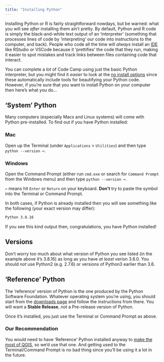 ```yaml
---
title: "Installing Python"
---
```


Installing Python or R is fairly straightforward nowdays, but be warned: what you will see _after_ installing them ain't pretty. By default, Python and R code is simply the black-and-white text output of an 'interpreter' (something that processes lines of code by 'interpreting' our code into instructions to the computer, and back). People who code all the time will _always_ install an [IDE](../lessons/Tools_of_the_Trade.qmd) like RStudio or VSCode because it 'prettifies' the code that they run, making it easier to spot mistakes and track links between files containing code that interact. 

You can complete a _lot_ of Code Camp using just the basic Python interpreter, but you might find it _easier_ to look at the [no install options](./no_install.qmd) since these automatically include tools for beautifying your Python code. However, if you're sure that you want to install Python on your computer then here's what you do... 

## 'System' Python

Many computers (especially Macs and Linux systems) will come with Python pre-installed. To find out if you have Python installed:

::: {.panel-tabset}

### Mac

Open up the Terminal (under `Applications` > `Utilities`) and then type `python --version ↩︎`.

### Windows 

Open the Command Prompt  (either run `cmd.exe` or search for `Command Prompt` from the Windows menu) and then type `python --version ↩︎`.

:::

::: {.callout-tip}
`↩︎` means hit `Enter` or `Return` on your keyboard. **Don't** try to paste the symbol into the Terminal or Command Prompt.
:::

In both cases, if Python is already installed then you will see something like the following (your exact version may differ):

```bash
Python 3.8.16
```

If you see this kind output then, congratulations, you have Python installed!

::: {.callout-tip}
## Versions

Don't worry too much about what version of Python you see listed (in the example above it's 3.8.16) as long as you have _at least_ verion 3.8.0. You should _not_ use Python2 (e.g. 2.7.6) or versions of Python3 earlier than 3.6.

:::

## 'Reference' Python

The 'reference' version of Python is the one produced by the Python Software Foundation. Whatever operating system you're using, you should start from the [downloads page](https://www.python.org/downloads/) and follow the instructions from there. You will want a **Stable Release**, _not_ a Pre-release version of Python.

Once it's installed, you just use the Terminal or Command Prompt as above.

::: {.callout-tip}

### Our Recommendation

You would need to have 'Reference' Python installed anyway to [make the most of QGIS](https://gis.stackexchange.com/a/351290/62754), so we'd use that one. And getting used to the Terminal/Command Prompt is no bad thing since you'll be using it a lot in the future. 

:::
